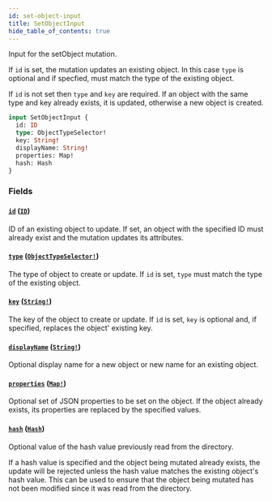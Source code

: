 ```yaml
---
id: set-object-input
title: SetObjectInput
hide_table_of_contents: true
---
```



Input for the setObject mutation.

If `id` is set, the mutation updates an existing object. In this case `type` is optional and if specfied, must match
the type of the existing object.

If `id` is not set then `type` and `key` are required. If an object with the same type and key already exists,
it is updated, otherwise a new object is created.

```graphql
input SetObjectInput {
  id: ID
  type: ObjectTypeSelector!
  key: String!
  displayName: String!
  properties: Map!
  hash: Hash
}
```


### Fields

#### [`id`](#) ([`ID`](/schema/scalars/id))

ID of an existing object to update. If set, an object with the specified ID must already exist and the mutation
updates its attributes.


#### [`type`](#) ([`ObjectTypeSelector!`](/schema/inputs/object-type-selector))

The type of object to create or update. If `id` is set, `type` must match the type of the existing object.


#### [`key`](#) ([`String!`](/schema/scalars/string))

The key of the object to create or update. If `id` is set, `key` is optional and, if specified, replaces the
object' existing key.


#### [`displayName`](#) ([`String!`](/schema/scalars/string))

Optional display name for a new object or new name for an existing object.


#### [`properties`](#) ([`Map!`](/schema/scalars/map))

Optional set of JSON properties to be set on the object. If the object already exists, its properties are replaced
by the specified values.


#### [`hash`](#) ([`Hash`](/schema/scalars/hash))

Optional value of the hash value previously read from the directory.

If a hash value is specified and the object being mutated already exists, the update will be rejected unless the hash
value matches the existing object's hash value.
This can be used to ensure that the object being mutated has not been modified since it was read from the directory.




